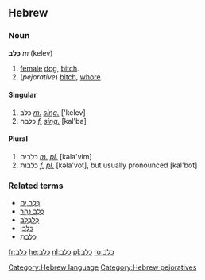 ==Hebrew==

===Noun===
'''כֶּלֶב''' ''m'' (kelev)

# [[female]] [[dog]], [[bitch]].
# (''pejorative'') [[bitch]], [[whore]].

====Singular====
# כלב ''[[masculine|m.]]'' ''[[singular|sing.]]'' ['kelev]
# כלבה ''[[feminine|f.]]'' ''[[singular|sing.]]'' [kal'ba]

====Plural====
# כלבים ''[[masculine|m.]] [[plural|pl.]]'' [kəla'vim]
# כלבות ''[[feminine|f.]] [[plural|pl.]]'' [kəla'vot], but usually pronounced [kal'bot] 

===Related terms===
*[[כלב ים|כֶּלֶב יָם]]
*[[כלב נהר|כֶּלֶב נָהָר]]
*[[כלבלב|כְּלַבְלָב]]
*[[כלבן|כַּלְבָן]]
*[[כלבת|כַּלֶּבֶת]]

[[Category:Hebrew language]]
[[Category:Hebrew pejoratives]]

[[fr:כלב]]
[[he:כלב]]
[[nl:כלב]]
[[pl:כלב]]
[[ro:כלב]]